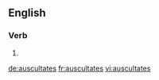 
==English==

===Verb===
{{head|en|verb form}}

# {{en-third-person singular of|auscultate}}

[[de:auscultates]]
[[fr:auscultates]]
[[vi:auscultates]]